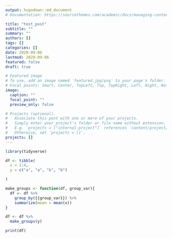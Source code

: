 ```yaml
---
output: hugodown::md_document
# Documentation: https://sourcethemes.com/academic/docs/managing-content/

title: "test_post"
subtitle: ""
summary: ""
authors: []
tags: []
categories: []
date: 2020-09-06
lastmod: 2020-09-06
featured: false
draft: true

# Featured image
# To use, add an image named `featured.jpg/png` to your page's folder.
# Focal points: Smart, Center, TopLeft, Top, TopRight, Left, Right, BottomLeft, Bottom, BottomRight.
image:
  caption: ""
  focal_point: ""
  preview_only: false

# Projects (optional).
#   Associate this post with one or more of your projects.
#   Simply enter your project's folder or file name without extension.
#   E.g. `projects = ["internal-project"]` references `content/project/deep-learning/index.md`.
#   Otherwise, set `projects = []`.
projects: []
---
```


```r
library(tidyverse)

df <- tibble(
  x = 1:4,
  y = c("a", "a", "b", "b")

)

make_groups <- function(df, group_var){
  df <- df %>%
    group_by({{group_var}}) %>%
    summarize(mean = mean(x))
}

df <- df %>%
  make_groups(y)

print(df)
```

